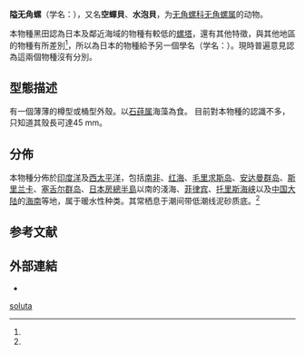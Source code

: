 {{Speciesbox 
 | taxon = Akera soluta
 | authority = (Gmelin, 1791)<ref name="Gmelin 1791" />
 | synonyms_ref =
 | synonyms =
* ''Akera constricta'' {{small|(Kuroda, 1947)}}{{r|id10560}}
}}

'''隘无角螺'''（学名：{{lang|la|''Akera soluta''}}），又名'''空蟬貝'''、'''水泡貝'''，为[[无角螺科|无角螺科]][[无角螺属|无角螺属]]的动物{{r|id10560}}。

本物種黑田認為日本及鄰近海域的物種有較低的[[螺塔|螺塔]]，還有其他特徵，與其他地區的物種有所差別<ref name="Horikoshi 1989" />，所以為日本的物種給予另一個學名（学名：{{lang|la|''Akera constricta''}}）。現時普遍意見認為這兩個物種沒有分別。

==型態描述==
有一個薄薄的樽型或桶型外殼。以[[石莼属|石莼属]]海藻為食。
目前對本物種的認識不多，只知道其殼長可達45 mm。

==分佈==
本物種分佈於[[印度洋|印度洋]]及[[西太平洋|西太平洋]]，包括[[南非|南非]]、[[红海|红海]]、[[毛里求斯岛|毛里求斯岛]]、[[安达曼群岛|安达曼群岛]]、[[斯里兰卡|斯里兰卡]]、[[塞舌尔群岛|塞舌尔群岛]]、[[日本|日本]][[房總半島|房總半島]]以南的淺海、[[菲律宾|菲律宾]]、[[托里斯海峡|托里斯海峡]]以及[[中国大陆|中国大陆]]的[[海南|海南]]等地，属于暖水性种类。其常栖息于潮间带低潮线泥砂质底。<ref name='id10560'/>

==参考文献==
{{reflist |refs=
<ref name="bigai">{{cite web |url=http://bigai.world.coocan.jp/pic_book/data31/r003032.html |title=ウツセミガイ |work=微小貝データベース |access-date=2021-11-03 |language=ja |archive-date=2017-04-09 |archive-url=https://web.archive.org/web/20170409111216/http://bigai.world.coocan.jp/pic_book/data31/r003032.html |dead-url=no }}</ref>
<ref name="Gastropods.com">{{Gastropods.com |key=4|id=4034 |taxon=Akera soluta |access-date=2021-11-03 }}</ref>
<ref name='id10560'>{{cite web
 | url =http://www.bioinfo.cn/db05/BjdwSpecies.php?action=view&id=10560| deadurl =yes
 | archiveurl =https://web.archive.org/web/20160305083651/http://www.bioinfo.cn/db05/BjdwSpecies.php?action=view&id=10560
 | title =隘无角螺| work =《中国动物物种编目数据库》
 | publisher =中国科学院微生物研究所| author =中国科学院动物研究所
 | accessdate =2009-04-28| archivedate =2016-03-05| language=zh-hans }}</ref>
<ref name=worms>Rosenberg, G. (2013). Akera soluta (Gmelin, 1791). Accessed through: World Register of Marine Species at http://www.marinespecies.org/aphia.php?p=taxdetails&id=217247 {{Wayback|url=http://www.marinespecies.org/aphia.php?p=taxdetails&id=217247 |date=20211223071239 }} on 2013-05-21</ref>
}}

==外部連結==
*{{Wikispecies-inline|Akera soluta}}
{{Taxonbar}}
[[Category:無角螺屬|soluta]]
{{软体动物小作品}}